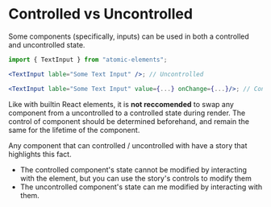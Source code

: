 
<Meta title="Controlled vs Uncontrolled" />

# Controlled vs Uncontrolled

Some components (specifically, inputs) can be used in both a controlled and uncontrolled state.

```jsx
import { TextInput } from "atomic-elements";

<TextInput lable="Some Text Input" />; // Uncontrolled

<TextInput lable="Some Text Input" value={...} onChange={...}/>; // Controlled
```

Like with builtin React elements, it is **not reccomended** to swap any component from
a uncontrolled to a controlled state during render. The control of component should be
determined beforehand, and remain the same for the lifetime of the component.

Any component that can controlled / uncontrolled with have a story that highlights this fact.

- The controlled component's state cannot be modified by interacting with the element, but you can use the story's controls
  to modify them
- The uncontrolled component's state can me modified by interacting with them.
